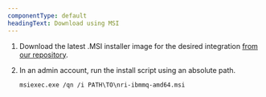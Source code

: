 ```yaml
---
componentType: default
headingText: Download using MSI
---
```


1. Download the latest .MSI installer image for the desired integration [from our repository](https://download.newrelic.com/infrastructure_agent/windows/integrations/).
2. In an admin account, run the install script using an absolute path.

    ```shell
    msiexec.exe /qn /i PATH\TO\nri-ibmmq-amd64.msi
    ```